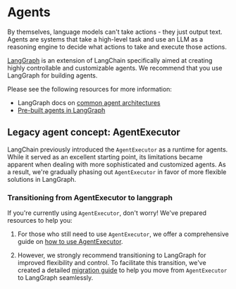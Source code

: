 # Agents

By themselves, language models can't take actions - they just output text. Agents are systems that take a high-level task and use an LLM as a reasoning engine to decide what actions to take and execute those actions.

[LangGraph](/docs/concepts/architecture#langgraph) is an extension of LangChain specifically aimed at creating highly controllable and customizable agents. We recommend that you use LangGraph for building agents.

Please see the following resources for more information:

* LangGraph docs on [common agent architectures](https://langchain-ai.github.io/langgraph/concepts/agentic_concepts/)
* [Pre-built agents in LangGraph](https://langchain-ai.github.io/langgraph/reference/prebuilt/#langgraph.prebuilt.chat_agent_executor.create_react_agent)

## Legacy agent concept: AgentExecutor

LangChain previously introduced the `AgentExecutor` as a runtime for agents. 
While it served as an excellent starting point, its limitations became apparent when dealing with more sophisticated and customized agents. 
As a result, we're gradually phasing out `AgentExecutor` in favor of more flexible solutions in LangGraph.

### Transitioning from AgentExecutor to langgraph

If you're currently using `AgentExecutor`, don't worry! We've prepared resources to help you:

1. For those who still need to use `AgentExecutor`, we offer a comprehensive guide on [how to use AgentExecutor](/docs/how_to/agent_executor).

2. However, we strongly recommend transitioning to LangGraph for improved flexibility and control. To facilitate this transition, we've created a detailed [migration guide](/docs/how_to/migrate_agent) to help you move from `AgentExecutor` to LangGraph seamlessly.

